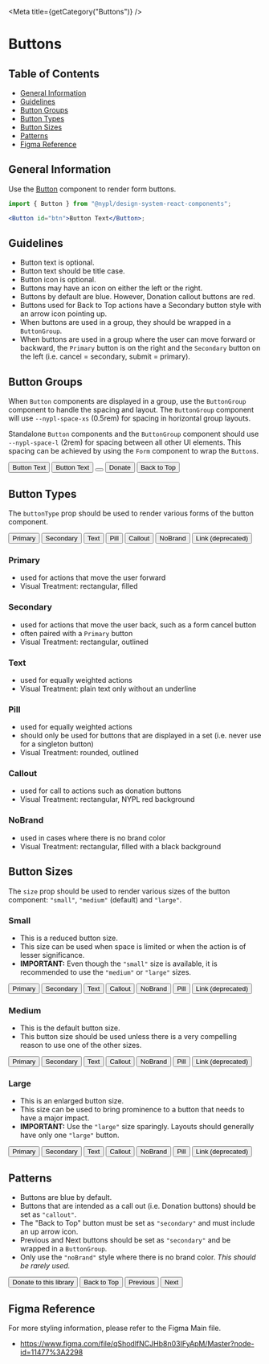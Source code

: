 

<Meta title={getCategory("Buttons")} />

# Buttons

## Table of Contents

- [General Information](#general-information)
- [Guidelines](#guidelines)
- [Button Groups](#button-groups)
- [Button Types](#button-types)
- [Button Sizes](#button-sizes)
- [Patterns](#patterns)
- [Figma Reference](#figma-reference)

## General Information

Use the [Button](https://nypl.github.io/nypl-design-system/reservoir/v1/?path=/docs/components-form-elements-button--button-with-controls)
component to render form buttons.

```jsx
import { Button } from "@nypl/design-system-react-components";

<Button id="btn">Button Text</Button>;
```

## Guidelines

- Button text is optional.
- Button text should be title case.
- Button icon is optional.
- Buttons may have an icon on either the left or the right.
- Buttons by default are blue. However, Donation callout buttons are red.
- Buttons used for Back to Top actions have a Secondary button style with an
  arrow icon pointing up.
- When buttons are used in a group, they should be wrapped in a `ButtonGroup`.
- When buttons are used in a group where the user can move forward or backward,
  the `Primary` button is on the right and the `Secondary` button on the left
  (i.e. cancel = secondary, submit = primary).

## Button Groups

When `Button` components are displayed in a group, use the `ButtonGroup`
component to handle the spacing and layout. The `ButtonGroup` component will use
`--nypl-space-xs` (0.5rem) for spacing in horizontal group layouts.

Standalone `Button` components and the `ButtonGroup` component should use
`--nypl-space-l` (2rem) for spacing between all other UI elements. This spacing
can be achieved by using the `Form` component to wrap the `Button`s.

<Canvas>
  <DSProvider>
    <ButtonGroup>
      <Button id="basic">Button Text</Button>
      <Button id="btn-search">
        <Icon name="search" size="small" align="left" />
        Button Text
      </Button>
      <Button id="only-icon">
        <Icon name="close" size="medium" />
      </Button>
      <Button buttonType="callout" id="donate">
        Donate
      </Button>
      <Button buttonType="secondary" id="btn-back-to-top">
        Back to Top
        <Icon
          name="arrow"
          size="small"
          align="right"
          iconRotation="rotate180"
        />
      </Button>
    </ButtonGroup>
  </DSProvider>
</Canvas>

## Button Types

The `buttonType` prop should be used to render various forms of the button
component.

<Canvas>
  <DSProvider>
    <ButtonGroup alignItems="center">
      <Button buttonType="primary" id="primary">
        Primary
      </Button>
      <Button buttonType="secondary" id="secondary">
        Secondary
      </Button>
      <Button buttonType="text" id="text">
        Text
      </Button>
      <Button buttonType="pill" id="pill">
        Pill
      </Button>
      <Button buttonType="callout" id="callout">
        Callout
      </Button>
      <Button buttonType="noBrand" id="noBrand">
        NoBrand
      </Button>
      <Button buttonType="link" id="link">
        Link (deprecated)
      </Button>
    </ButtonGroup>
  </DSProvider>
</Canvas>

### Primary

- used for actions that move the user forward
- Visual Treatment: rectangular, filled

### Secondary

- used for actions that move the user back, such as a form cancel button
- often paired with a `Primary` button
- Visual Treatment: rectangular, outlined

### Text

- used for equally weighted actions
- Visual Treatment: plain text only without an underline

### Pill

- used for equally weighted actions
- should only be used for buttons that are displayed in a set (i.e. never use for a singleton button)
- Visual Treatment: rounded, outlined

### Callout

- used for call to actions such as donation buttons
- Visual Treatment: rectangular, NYPL red background

### NoBrand

- used in cases where there is no brand color
- Visual Treatment: rectangular, filled with a black background

## Button Sizes

The `size` prop should be used to render various sizes of the button component:
`"small"`, `"medium"` (default) and `"large"`.

### Small

- This is a reduced button size.
- This size can be used when space is limited or when the action is of lesser
  significance.
- **IMPORTANT:** Even though the `"small"` size is available, it is recommended
  to use the `"medium"` or `"large"` sizes.

<Canvas>
  <DSProvider>
    <ButtonGroup alignItems="center">
      <Button buttonType="primary" id="small-primary" size="small">
        Primary
      </Button>
      <Button buttonType="secondary" id="small-secondary" size="small">
        Secondary
      </Button>
      <Button buttonType="text" id="small-text" size="small">
        Text
      </Button>
      <Button buttonType="callout" id="small-callout" size="small">
        Callout
      </Button>
      <Button buttonType="noBrand" id="small-nobrand" size="small">
        NoBrand
      </Button>
      <Button buttonType="pill" id="small-pill" size="small">
        Pill
      </Button>
      <Button buttonType="link" id="small-link" size="small">
        Link (deprecated)
      </Button>
    </ButtonGroup>
  </DSProvider>
</Canvas>

### Medium

- This is the default button size.
- This button size should be used unless there is a very compelling reason to
  use one of the other sizes.

<Canvas>
  <DSProvider>
    <ButtonGroup alignItems="center">
      <Button buttonType="primary" id="medium-primary" size="medium">
        Primary
      </Button>
      <Button buttonType="secondary" id="medium-secondary" size="medium">
        Secondary
      </Button>
      <Button buttonType="text" id="medium-text" size="medium">
        Text
      </Button>
      <Button buttonType="callout" id="medium-callout" size="medium">
        Callout
      </Button>
      <Button buttonType="noBrand" id="medium-nobrand" size="medium">
        NoBrand
      </Button>
      <Button buttonType="pill" id="medium-pill" size="medium">
        Pill
      </Button>
      <Button buttonType="link" id="medium-link" size="medium">
        Link (deprecated)
      </Button>
    </ButtonGroup>
  </DSProvider>
</Canvas>

### Large

- This is an enlarged button size.
- This size can be used to bring prominence to a button that needs to have a major impact.
- **IMPORTANT:** Use the `"large"` size sparingly. Layouts should generally have only one `"large"` button.

<Canvas>
  <DSProvider>
    <ButtonGroup alignItems="center">
      <Button buttonType="primary" id="large-primary" size="large">
        Primary
      </Button>
      <Button buttonType="secondary" id="large-secondary" size="large">
        Secondary
      </Button>
      <Button buttonType="text" id="large-text" size="large">
        Text
      </Button>
      <Button buttonType="callout" id="large-callout" size="large">
        Callout
      </Button>
      <Button buttonType="noBrand" id="large-nobrand" size="large">
        NoBrand
      </Button>
      <Button buttonType="pill" id="large-pill" size="large">
        Pill
      </Button>
      <Button buttonType="link" id="large-link" size="large">
        Link (deprecated)
      </Button>
    </ButtonGroup>
  </DSProvider>
</Canvas>

## Patterns

- Buttons are blue by default.
- Buttons that are intended as a call out (i.e. Donation buttons) should be set
  as `"callout"`.
- The "Back to Top" button must be set as `"secondary"` and must include an up
  arrow icon.
- Previous and Next buttons should be set as `"secondary"` and be wrapped in a
  `ButtonGroup`.
- Only use the `"noBrand"` style where there is no brand color. _This should be
  rarely used._

<Canvas>
  <DSProvider>
    <ButtonGroup>
      <Button buttonType="callout" id="callout2">
        Donate to this library
      </Button>
      <Button buttonType="secondary" id="secondary2">
        Back to Top
        <Icon
          align="right"
          iconRotation="rotate180"
          name="arrow"
          size="small"
        />
      </Button>
      <Button buttonType="secondary" id="previous">
        <Icon align="left" iconRotation="rotate90" name="arrow" size="small" />
        Previous
      </Button>
      <Button buttonType="secondary" id="next">
        Next
        <Icon
          align="right"
          iconRotation="rotate270"
          name="arrow"
          size="small"
        />
      </Button>
    </ButtonGroup>
  </DSProvider>
</Canvas>

## Figma Reference

For more styling information, please refer to the Figma Main file.

- https://www.figma.com/file/qShodlfNCJHb8n03IFyApM/Master?node-id=11477%3A2298
